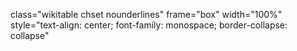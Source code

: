 class="wikitable chset nounderlines" frame="box" width="100%" style="text-align: center; font-family: monospace; border-collapse: collapse"
<noinclude>
{{documentation}}
<!-- Add categories and interwikis to the /doc subpage, not here! -->
</noinclude>